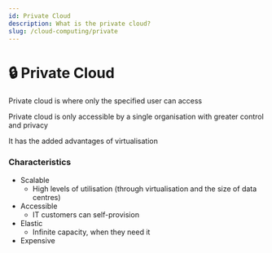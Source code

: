 ```yaml
---
id: Private Cloud
description: What is the private cloud?
slug: /cloud-computing/private
---
```


#  🔒 Private Cloud


Private cloud is where only the specified user can access

Private cloud is only accessible by a single organisation with greater control and privacy

It has the added advantages of virtualisation

### Characteristics
- Scalable
    - High levels of utilisation (through virtualisation and the size of data centres)
- Accessible
    - IT customers can self-provision
- Elastic
    - Infinite capacity, when they need it
- Expensive